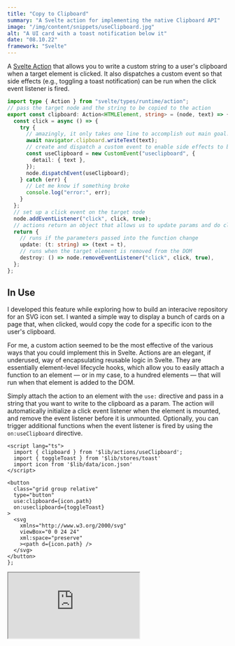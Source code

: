 ```yaml
---
title: "Copy to Clipboard"
summary: "A Svelte action for implementing the native Clipboard API"
image: "/img/content/snippets/useClipboard.jpg"
alt: "A UI card with a toast notification below it"
date: "08.10.22"
framework: "Svelte"
---
```


A [Svelte Action](https://blog.logrocket.com/svelte-actions-introduction/) that allows you to write a custom string to a user's clipboard when a target element is clicked. It also dispatches a custom event so that side effects (e.g., toggling a toast notification) can be run when the click event listener is fired.

```ts title="useClipboard.ts"
import type { Action } from "svelte/types/runtime/action";
// pass the target node and the string to be copied to the action
export const clipboard: Action<HTMLElement, string> = (node, text) => {
  const click = async () => {
    try {
      // amazingly, it only takes one line to accomplish out main goal!
      await navigator.clipboard.writeText(text);
      // create and dispatch a custom event to enable side effects to be run
      const useClipboard = new CustomEvent("useclipboard", {
        detail: { text },
      });
      node.dispatchEvent(useClipboard);
    } catch (err) {
      // Let me know if something broke
      console.log("error:", err);
    }
  };
  // set up a click event on the target node
  node.addEventListener("click", click, true);
  // actions return an object that allows us to update params and do clean up
  return {
    // runs if the parameters passed into the function change
    update: (t: string) => (text = t),
    // runs when the target element is removed from the DOM
    destroy: () => node.removeEventListener("click", click, true),
  };
};
```

## In Use

I developed this feature while exploring how to build an interacive repository for an SVG icon set. I wanted a simple way to display a bunch of cards on a page that, when clicked, would copy the code for a specific icon to the user's clipboard.

For me, a custom action seemed to be the most effective of the various ways that you could implement this in Svelte. Actions are an elegant, if underused, way of encapsulating reusable logic in Svelte. They are essentially element-level lifecycle hooks, which allow you to easily attach a function to an element — or in my case, to a hundred elements — that will run when that element is added to the DOM.

Simply attach the action to an element with the `use:` directive and pass in a string that you want to write to the clipboard as a param. The action will automatically initialize a click event listener when the element is mounted, and remove the event listener before it is unmounted. Optionally, you can trigger additional functions when the event listener is fired by using the `on:useClipboard` directive.

```svelte title="IconCard.svelte"
<script lang="ts">
  import { clipboard } from '$lib/actions/useClipboard';
  import { toggleToast } from '$lib/stores/toast'
  import icon from '$lib/data/icon.json'
</script>

<button
  class="grid group relative"
  type="button"
  use:clipboard={icon.path}
  on:useclipboard={toggleToast}
>
  <svg
    xmlns="http://www.w3.org/2000/svg"
    viewBox="0 0 24 24"
    xml:space="preserve"
    ><path d={icon.path} />
  </svg>
</button>
};
```

<Iframe src="https://svelte-sandbox-flax.vercel.app/demos/use-clipboard" />

## Caveats + To-dos

- In general, if you use Typescript and you want to write a custom action in Svelte, your editor is going to yell at you when try to use it if you don't first extend Svelte's JSX typings. Create a file named `additional-svelte-jsx.d.ts` and follow the format described [in the docs](https://github.com/sveltejs/language-tools/blob/master/docs/preprocessors/typescript.md#im-using-an-attributeevent-on-a-dom-element-and-it-throws-a-type-error). You can see the implementation for the `useClipboard` action [here](https://github.com/andy-stewart-design/svelte-sandbox/blob/main/src/lib/types/additional-svelte-jsx.d.ts).
